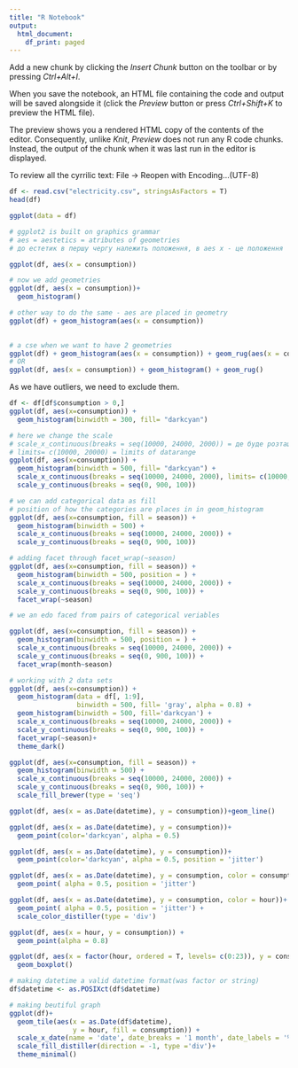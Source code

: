 ```yaml
---
title: "R Notebook"
output:
  html_document:
    df_print: paged
---
```



Add a new chunk by clicking the *Insert Chunk* button on the toolbar or by pressing *Ctrl+Alt+I*.

When you save the notebook, an HTML file containing the code and output will be saved alongside it (click the *Preview* button or press *Ctrl+Shift+K* to preview the HTML file).

The preview shows you a rendered HTML copy of the contents of the editor. Consequently, unlike *Knit*, *Preview* does not run any R code chunks. Instead, the output of the chunk when it was last run in the editor is displayed.

To review all the cyrrilic text: File -> Reopen with Encoding...(UTF-8)

```r
df <- read.csv("electricity.csv", stringsAsFactors = T)
head(df)
```

```r
ggplot(data = df)
```
```r
# ggplot2 is built on graphics grammar
# aes = aestetics = atributes of geometries
# до естетик в першу чергу належить положення, в aes х - це положення

ggplot(df, aes(x = consumption))
```
```r
# now we add geometries
ggplot(df, aes(x = consumption))+
  geom_histogram()

```


```r
# other way to do the same - aes are placed in geometry
ggplot(df) + geom_histogram(aes(x = consumption))
  
```

```r
# a cse when we want to have 2 geometries
ggplot(df) + geom_histogram(aes(x = consumption)) + geom_rug(aes(x = consumption))
# OR
ggplot(df, aes(x = consumption)) + geom_histogram() + geom_rug()
```
As we have outliers, we need to exclude them.

```r
df <- df[df$consumption > 0,]
ggplot(df, aes(x=consumption)) + 
  geom_histogram(binwidth = 300, fill= "darkcyan")
```

```r
# here we change the scale
# scale_x_continuous(breaks = seq(10000, 24000, 2000)) = де буде розташований графік
# limits= c(10000, 20000) = limits of datarange
ggplot(df, aes(x=consumption)) + 
  geom_histogram(binwidth = 500, fill= "darkcyan") +
  scale_x_continuous(breaks = seq(10000, 24000, 2000), limits= c(10000, 20000)) +
  scale_y_continuous(breaks = seq(0, 900, 100))
```

```r
# we can add categorical data as fill
# position of how the categories are places in in geom_histogram
ggplot(df, aes(x=consumption, fill = season)) + 
  geom_histogram(binwidth = 500) +
  scale_x_continuous(breaks = seq(10000, 24000, 2000)) +
  scale_y_continuous(breaks = seq(0, 900, 100))
```
```r
# adding facet through facet_wrap(~season)
ggplot(df, aes(x=consumption, fill = season)) + 
  geom_histogram(binwidth = 500, position = ) +
  scale_x_continuous(breaks = seq(10000, 24000, 2000)) +
  scale_y_continuous(breaks = seq(0, 900, 100)) +
  facet_wrap(~season)
```
```r
# we an edo faced from pairs of categorical veriables

ggplot(df, aes(x=consumption, fill = season)) + 
  geom_histogram(binwidth = 500, position = ) +
  scale_x_continuous(breaks = seq(10000, 24000, 2000)) +
  scale_y_continuous(breaks = seq(0, 900, 100)) +
  facet_wrap(month~season)
```
```r
# working with 2 data sets
ggplot(df, aes(x=consumption)) + 
  geom_histogram(data = df[, 1:9],
                 binwidth = 500, fill= 'gray', alpha = 0.8) +
  geom_histogram(binwidth = 500, fill='darkcyan') +
  scale_x_continuous(breaks = seq(10000, 24000, 2000)) +
  scale_y_continuous(breaks = seq(0, 900, 100)) +
  facet_wrap(~season)+
  theme_dark()
```

```r
ggplot(df, aes(x=consumption, fill = season)) + 
  geom_histogram(binwidth = 500) +
  scale_x_continuous(breaks = seq(10000, 24000, 2000)) +
  scale_y_continuous(breaks = seq(0, 900, 100)) +
  scale_fill_brewer(type = 'seq') 
```


```r
ggplot(df, aes(x = as.Date(datetime), y = consumption))+geom_line()

ggplot(df, aes(x = as.Date(datetime), y = consumption))+
  geom_point(color='darkcyan', alpha = 0.5)

ggplot(df, aes(x = as.Date(datetime), y = consumption))+
  geom_point(color='darkcyan', alpha = 0.5, position = 'jitter')

ggplot(df, aes(x = as.Date(datetime), y = consumption, color = consumption))+
  geom_point( alpha = 0.5, position = 'jitter') 

ggplot(df, aes(x = as.Date(datetime), y = consumption, color = hour))+
  geom_point( alpha = 0.5, position = 'jitter') +
  scale_color_distiller(type = 'div')
```

```r
ggplot(df, aes(x = hour, y = consumption)) +
  geom_point(alpha = 0.8)

ggplot(df, aes(x = factor(hour, ordered = T, levels= c(0:23)), y = consumption)) +
  geom_boxplot()
```

```r
# making datetime a valid datetime format(was factor or string)
df$datetime <- as.POSIXct(df$datetime)

# making beutiful graph
ggplot(df)+
  geom_tile(aes(x = as.Date(df$datetime), 
                y = hour, fill = consumption)) +
  scale_x_date(name = 'date', date_breaks = '1 month', date_labels = '%m') +
  scale_fill_distiller(direction = -1, type ='div')+
  theme_minimal()
```

